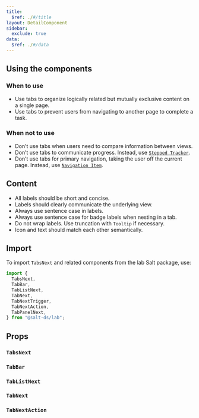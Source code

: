 ```yaml
---
title:
  $ref: ./#/title
layout: DetailComponent
sidebar:
  exclude: true
data:
  $ref: ./#/data
---
```


## Using the components

### When to use

- Use tabs to organize logically related but mutually exclusive content on a single page.
- Use tabs to prevent users from navigating to another page to complete a task.

### When not to use

- Don’t use tabs when users need to compare information between views.
- Don’t use tabs to communicate progress. Instead, use [`Stepped Tracker`](/salt/components/stepped-tracker).
- Don’t use tabs for primary navigation, taking the user off the current page. Instead, use [`Navigation Item`](/salt/components/navigation-item).

## Content

- All labels should be short and concise.
- Labels should clearly communicate the underlying view.
- Always use sentence case in labels.
- Always use sentence case for badge labels when nesting in a tab.
- Do not wrap labels. Use truncation with `Tooltip` if necessary.
- Icon and text should match each other semantically.

## Import

To import `TabsNext` and related components from the lab Salt package, use:

```js
import {
  TabsNext,
  TabBar,
  TabListNext,
  TabNext,
  TabNextTrigger,
  TabNextAction,
  TabPanelNext,
} from "@salt-ds/lab";
```

## Props

### `TabsNext`

<PropsTable packageName="lab" componentName="TabsNext" />

### `TabBar`

<PropsTable packageName="lab" componentName="TabBar" />

### `TabListNext`

<PropsTable packageName="lab" componentName="TabListNext" />

### `TabNext`

<PropsTable packageName="lab" componentName="TabNext" />

### `TabNextAction`

<PropsTable packageName="lab" componentName="TabNextAction" />

